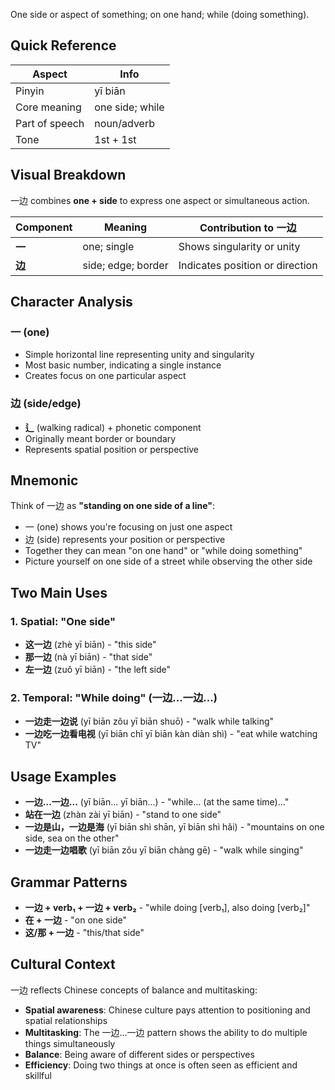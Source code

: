 One side or aspect of something; on one hand; while (doing something).

## Quick Reference

| Aspect         | Info              |
| -------------- | ----------------- |
| Pinyin         | yī biān           |
| Core meaning   | one side; while   |
| Part of speech | noun/adverb       |
| Tone           | 1st + 1st         |

## Visual Breakdown

一边 combines **one + side** to express one aspect or simultaneous action.

| Component | Meaning              | Contribution to 一边           |
| --------- | -------------------- | ------------------------------ |
| **一**    | one; single          | Shows singularity or unity     |
| **边**    | side; edge; border   | Indicates position or direction|

## Character Analysis

### 一 (one)
- Simple horizontal line representing unity and singularity
- Most basic number, indicating a single instance
- Creates focus on one particular aspect

### 边 (side/edge)
- **辶** (walking radical) + phonetic component
- Originally meant border or boundary
- Represents spatial position or perspective

## Mnemonic

Think of 一边 as **"standing on one side of a line"**:
- 一 (one) shows you're focusing on just one aspect
- 边 (side) represents your position or perspective
- Together they can mean "on one hand" or "while doing something"
- Picture yourself on one side of a street while observing the other side

## Two Main Uses

### 1. Spatial: "One side"
- **这一边** (zhè yī biān) - "this side"
- **那一边** (nà yī biān) - "that side"
- **左一边** (zuǒ yī biān) - "the left side"

### 2. Temporal: "While doing" (一边...一边...)
- **一边走一边说** (yī biān zǒu yī biān shuō) - "walk while talking"
- **一边吃一边看电视** (yī biān chī yī biān kàn diàn shì) - "eat while watching TV"

## Usage Examples

- **一边...一边...** (yī biān... yī biān...) - "while... (at the same time)..."
- **站在一边** (zhàn zài yī biān) - "stand to one side"
- **一边是山，一边是海** (yī biān shì shān, yī biān shì hǎi) - "mountains on one side, sea on the other"
- **一边走一边唱歌** (yī biān zǒu yī biān chàng gē) - "walk while singing"

## Grammar Patterns

- **一边 + verb₁ + 一边 + verb₂** - "while doing [verb₁], also doing [verb₂]"
- **在 + 一边** - "on one side"
- **这/那 + 一边** - "this/that side"

## Cultural Context

一边 reflects Chinese concepts of balance and multitasking:
- **Spatial awareness**: Chinese culture pays attention to positioning and spatial relationships
- **Multitasking**: The 一边...一边 pattern shows the ability to do multiple things simultaneously
- **Balance**: Being aware of different sides or perspectives
- **Efficiency**: Doing two things at once is often seen as efficient and skillful
